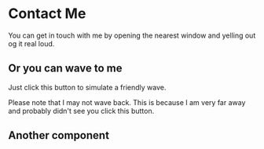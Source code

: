 
# Contact Me

You can get in touch with me by opening the nearest window and yelling out og it real loud.

## Or you can wave to me

Just click this button to simulate a friendly wave.

<Wave />

Please note that I may not wave back. This is because I am very far away and probably didn't see you click this button.

<div style={{ background: 'red'}}>

## Another component

</div>
